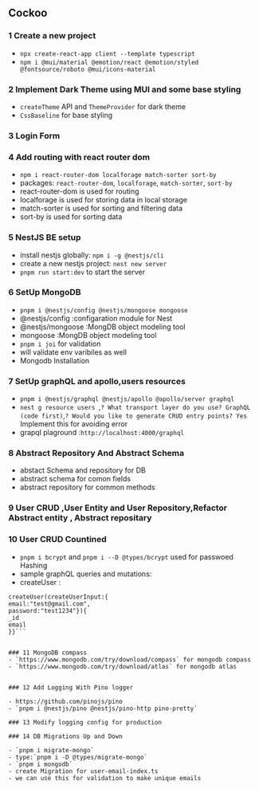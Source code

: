 ## Cockoo

### 1 Create a new project

- `npx create-react-app client --template typescript`
- `npm i @mui/material @emotion/react @emotion/styled @fontsource/roboto @mui/icons-material`

### 2 Implement Dark Theme using MUI and some base styling

- `createTheme` API and `ThemeProvider` for dark theme
- `CssBaseline` for base styling

### 3 Login Form
    
### 4 Add routing with react router dom

- `npm i react-router-dom localforage match-sorter sort-by`
- packages: `react-router-dom`, `localforage`, `match-sorter`, `sort-by`
- react-router-dom is used for routing
- localforage is used for storing data in local storage
- match-sorter is used for sorting and filtering data
- sort-by is used for sorting data

### 5 NestJS BE setup

- install nestjs globally: `npm i -g @nestjs/cli`
- create a new nestjs project: `nest new server`
- `pnpm run start:dev` to start the server


### 6 SetUp MongoDB
- `pnpm i @nestjs/config @nestjs/mongoose mongoose`
- @nestjs/config :configaration module for Nest
- @nestjs/mongoose :MongDB object modeling tool
- mongoose :MongDB object modeling tool
- `pnpm i joi` for validation
- will validate env varibiles as well
- Mongodb Installation 


### 7 SetUp graphQL and apollo,users resources
- `pnpm i @nestjs/graphql @nestjs/apollo @apollo/server graphql`
- `nest g resource users `,`? What transport layer do you use? GraphQL (code first)`,`? Would you like to generate CRUD entry points? Yes` Implement this for avoiding error
- grapql plaground :`http://localhost:4000/graphql`

### 8 Abstract Repository And Abstract Schema
- abstact Schema and  repository for DB
- abstract schema for comon fields
- abstract repository for common methods

### 9 User CRUD ,User Entity and User Repository,Refactor Abstract entity , Abstract repositary

### 10 User CRUD Countined
- `pnpm i bcrypt` and `pnpm i --D @types/bcrypt`  used for passwoed Hashing
- sample graphQL queries and mutations:
- createUser : 

```mutation{
createUser(createUserInput:{
email:"test@gmail.com",
password:"test1234"}){
_id
email
}}```


### 11 MongoDB compass
- `https://www.mongodb.com/try/download/compass` for mongodb compass
- `https://www.mongodb.com/try/download/atlas` for mongodb atlas


### 12 Add Logging With Pino logger

- https://github.com/pinojs/pino
- `pnpm i @nestjs/pino @nestjs/pino-http pino-pretty`

### 13 Modify logging config for production

### 14 DB Migrations Up and Down

- `pnpm i migrate-mongo`
- type:`pnpm i -D @types/migrate-mongo`
- `pnpm i mongodb`
- create Migration for user-email-index.ts
- we can use this for validation to make unique emails
